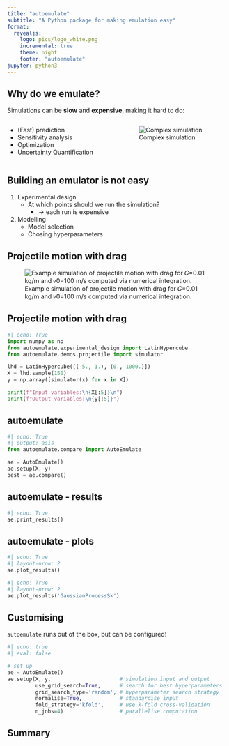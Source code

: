 ```yaml
---
title: "autoemulate"
subtitle: "A Python package for making emulation easy"
format:
  revealjs:
    logo: pics/logo_white.png
    incremental: true  
    theme: night
    footer: "autoemulate"
jupyter: python3
---
```


## Why do we emulate?

Simulations can be **slow** and **expensive**, making it hard to do:

:::: {.columns}

::: {.column width="50%"}
* (Fast) prediction
* Sensitivity analysis
* Optimization
* Uncertainty Quantification
:::

::: {.column width="50%"}
![Complex simulation](pics/simulation.png)
:::


::::

## Building an emulator is not easy

1) Experimental design
    * At which points should we run the simulation?
        * -> each run is expensive

2) Modelling
    * Model selection 
    * Chosing hyperparameters



## Projectile motion with drag

![Example simulation of projectile motion with drag for 𝐶=0.01
 kg/m and 𝑣0=100 m/s computed via numerical integration.](pics/projectile_motion.png)



## Projectile motion with drag
```python
#| echo: True
import numpy as np
from autoemulate.experimental_design import LatinHypercube
from autoemulate.demos.projectile import simulator

lhd = LatinHypercube([(-5., 1.), (0., 1000.)])
X = lhd.sample(150)
y = np.array([simulator(x) for x in X])

print(f"Input variables:\n{X[:5]}\n")
print(f"Output variables:\n{y[:5]}")
```


## autoemulate

```python
#| echo: True
#| output: asis
from autoemulate.compare import AutoEmulate

ae = AutoEmulate()
ae.setup(X, y)
best = ae.compare()
```

## autoemulate - results

```python
#| echo: True
ae.print_results()
```

## autoemulate - plots

```python
#| echo: True
#| layout-nrow: 2
ae.plot_results()
```

```python
#| echo: True
#| layout-nrow: 2
ae.plot_results('GaussianProcessSk')
```

## Customising

`autoemulate` runs out of the box, but can be configured!
```python
#| echo: true
#| eval: false

# set up
ae = AutoEmulate()
ae.setup(X, y,                      # simulation input and output
         use_grid_search=True,      # search for best hyperparameters
         grid_search_type='random', # hyperparameter search strategy
         normalise=True,            # standardise input 
         fold_strategy='kfold',     # use k-fold cross-validation
         n_jobs=4)                  # parallelise computation
```

## Summary


